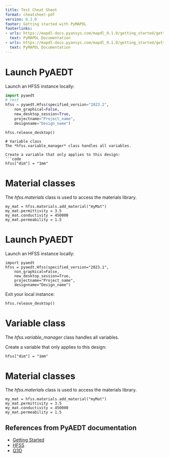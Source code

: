 ```yaml
---
title: Test Cheat Sheet
format: cheatsheet-pdf
version: 0.1.0
footer: Getting started with PyMAPDL
footerlinks:
- urls: https://mapdl-docs.pyansys.com/mapdl_0.1.0/getting_started/getting_started.html
  text: PyMAPDL Documentation
- urls: https://mapdl-docs.pyansys.com/mapdl_0.1.0/getting_started/getting_started.html
  text: PyMAPDL Documentation
---
```


# Launch PyAEDT

Launch an HFSS instance locally:

~~~python
import pyaedt
# test
hfss = pyaedt.Hfss(specified_version="2023.2",
	non_graphical=False,
	new_desktop_session=True,
	projectname="Project_name",
	designname="Design_name")
~~~

```code
hfss.release_desktop()
```

```code
# Variable class
The *hfss.variable_manager* class handles all variables.

Create a variable that only applies to this design:
```code
hfss["dim"] = "1mm"
```
# Material classes
The *hfss.materials* class is used to access the materials library.
```code
my_mat = hfss.materials.add_material("myMat")
my_mat.permittivity = 3.5
my_mat.conductivity = 450000
my_mat.permeability = 1.5
```
# Launch PyAEDT

Launch an HFSS instance locally:

```code
import pyaedt
hfss = pyaedt.Hfss(specified_version="2023.1",
	non_graphical=False,
	new_desktop_session=True,
	projectname="Project_name",
	designname="Design_name")
```

Exit your local instance:
```code
hfss.release_desktop()
```
# Variable class
The *hfss.variable_manager* class handles all variables.

Create a variable that only applies to this design:
```code
hfss["dim"] = "1mm"
```
# Material classes
The *hfss.materials* class is used to access the materials library.
```code
my_mat = hfss.materials.add_material("myMat")
my_mat.permittivity = 3.5
my_mat.conductivity = 450000
my_mat.permeability = 1.5
```

## References from PyAEDT documentation

- [Getting Started](https://aedt.docs.pyansys.com/version/stable/Getting_started/index.html)
- [HFSS](https://aedt.docs.pyansys.com/version/stable/HFSS/index.html)
- [Q3D](https://aedt.docs.pyansys.com/version/stable/Q3D/index.html)
